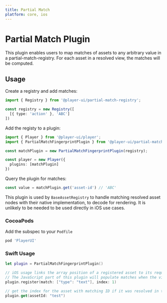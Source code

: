```yaml
---
title: Partial Match
platform: core, ios
---
```


# Partial Match Plugin

This plugin enables users to map matches of assets to any arbitrary value in a partial-match-registry. 
For each asset in a resolved view, the matches will be computed. 


## Usage

<PlatformTabs>
  <core>

Create a registry and add matches:

```ts
import { Registry } from '@player-ui/partial-match-registry';

const registry = new Registry([
  [{ type: 'action' }, 'ABC']
])
```

Add the registy to a plugin:

```ts
import { Player } from '@player-ui/player';
import { PartialMatchFingerprintPlugin } from '@player-ui/partial-match-fingerprint-plugin';

const matchPlugin = new PartialMatchFingerprintPlugin(registry);

const player = new Player({
  plugins: [matchPlugin]
})
```

Query the plugin for matches:

```ts
const value = matchPlugin.get('asset-id') // 'ABC'
```
  </core>
  <ios>

This plugin is used by `BaseAssetRegistry` to handle matching resolved asset nodes with their native implementation, to decode for rendering. It is unlikely to be needed to be used directly in iOS use cases.

### CocoaPods
Add the subspec to your `Podfile`

```ruby
pod 'PlayerUI'
```

### Swift Usage
```swift
let plugin = PartialMatchFingerprintPlugin()

// iOS usage links the array position of a registered asset to its requested match object
// The JavaScript part of this plugin will populate matches when the view is resolving
plugin.register(match: ["type": "text"], index: 1)

// get the index for the asset with matching ID if it was resolved in the core plugin
plugin.get(assetId: "test")
```
  </ios>
</PlatformTabs>